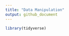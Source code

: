 ```yaml
---
title: "Data Manipulation"
output: github_document
---
```


```r
library(tidyverse)
  
```

